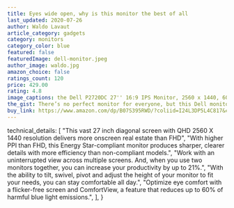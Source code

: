 ```yaml
---
title: Eyes wide open, why is this monitor the best of all
last_updated: 2020-07-26
author: Waldo Lavaut
article_category: gadgets
category: monitors
category_color: blue
featured: false
featuredImage: dell-monitor.jpeg
author_image: waldo.jpg
amazon_choice: false
ratings_count: 120
price: 429.00
rating: 4.8
image_captions: the Dell P2720DC 27'' 16:9 IPS Monitor, 2560 x 1440, 60 Hz Refresh Rate, HDMI, DisplayPort
the_gist: There’s no perfect monitor for everyone, but this Dell monitor offers the best balance of resolution, design, features, and price. First off, it measures 27 inches diagonally, which is the ideal size for a standard office desk. It’s also 1440p (QHD), which is the perfect happy medium between affordable 1080p and super-sharp 4K.
buy_link: https://www.amazon.com/dp/B07S395RWD/?coliid=I24L3DP5L4C817&colid=1V9GLAJK5MOMA&psc=1&ref_=lv_ov_lig_dp_it
---
```


  technical_details: [
    "This vast 27 inch diagonal screen with QHD 2560 X 1440 resolution delivers more onscreen real estate than FHD",
    "With higher PPI than FHD, this Energy Star-compliant monitor produces sharper, clearer details with more efficiency than non-compliant models.",
    "Work with an uninterrupted view across multiple screens. And, when you use two monitors together, you can increase your productivity by up to 21%.",
    "With the ability to tilt, swivel, pivot and adjust the height of your monitor to fit your needs, you can stay comfortable all day.",
    "Optimize eye comfort with a flicker-free screen and ComfortView, a feature that reduces up to 60% of harmful blue light emissions.",
  ],
}

<TechDetails metadata={metadata} />
